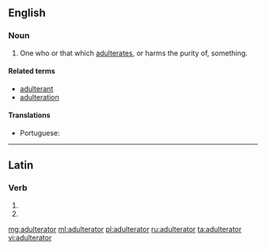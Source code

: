 ==English==

===Noun===
{{en-noun}}

# One who or that which [[adulterate]]s, or harms the purity of, something.

====Related terms====
* [[adulterant]]
* [[adulteration]]

====Translations====
{{trans-top|one who adulterates}}
* Portuguese: {{t|pt|adulterador|m}}
{{trans-mid}}
{{trans-bottom}}

----

==Latin==

===Verb===
{{la-verb-form|adulterātor}}

# {{inflection of|adulterō||2|s|futr|pasv|impr|lang=la}}
# {{inflection of|adulterō||3|s|futr|pasv|impr|lang=la}}

[[mg:adulterator]]
[[ml:adulterator]]
[[pl:adulterator]]
[[ru:adulterator]]
[[ta:adulterator]]
[[vi:adulterator]]